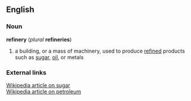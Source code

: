 == English ==
=== Noun ===
'''refinery''' (''plural'' '''refineries''')
# a building, or a mass of machinery, used to produce [[refined]] products such as [[sugar]], [[oil]], or metals
=== External links ===
[[:w:Sugar|Wikipedia article on sugar]]<br>
[[:w:Petroleum|Wikipedia article on petroleum]]